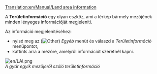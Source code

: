 [[Translation:en/Manual/Land area information]]

A '''Területinformáció''' egy olyan eszköz, ami a térkép bármely mezőjének minden lényeges információját megjeleníti.

Az információ megjelenítéséhez:

*nyisd meg az ([[File:en/manual html 51cda05b.png|Other]]) ''Egyéb'' menüt és válaszd a  ''Területinformáció'' menüpontot,
*kattints arra a mezőre, amelyről információt szeretnél kapni.

[[File:en/LAI.png]]<br>
''A gyár egyik mezőjéről szóló területinformáció''